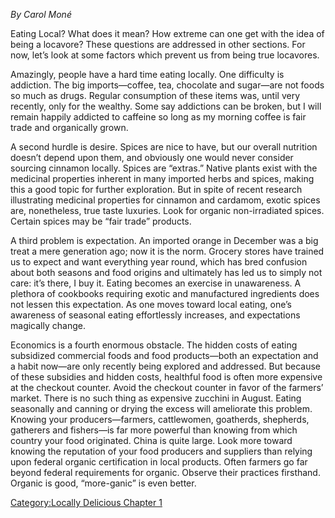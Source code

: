 {{Template:Locally Delicious sidebar}}
''By Carol Moné''

Eating Local? What does it mean? How extreme can one get with the idea of being a locavore? These questions are addressed in other sections. For now, let’s look at some factors which prevent us from being true locavores.

Amazingly, people have a hard time eating locally. One difficulty is addiction. The big imports—coffee, tea, chocolate and sugar—are not foods so much as drugs. Regular consumption of these items was, until very recently, only for the wealthy. Some say addictions can be broken, but I will remain happily addicted to caffeine so long as my morning coffee is fair trade and organically grown.

A second hurdle is desire. Spices are nice to have, but our overall nutrition doesn’t depend upon them, and obviously one would never consider sourcing cinnamon locally. Spices are “extras.” Native plants exist with the medicinal properties inherent in many imported herbs and spices, making this a good topic for further exploration. But in spite of recent research illustrating medicinal properties for cinnamon and cardamom, exotic spices are, nonetheless, true taste luxuries. Look for organic non-irradiated spices. Certain spices may be “fair trade” products.

A third problem is expectation. An imported orange in December was a big treat a mere generation ago; now it is the norm. Grocery stores have trained us to expect and want everything year round, which has bred confusion about both seasons and food origins and ultimately has led us to simply not care: it’s there, I buy it. Eating becomes an exercise in unawareness. A plethora of cookbooks requiring exotic and manufactured ingredients does not lessen this expectation. As one moves toward local eating, one’s awareness of seasonal eating effortlessly increases, and expectations magically change.

Economics is a fourth enormous obstacle. The hidden costs of eating subsidized commercial foods and food products—both an expectation and a habit now—are only recently being explored and addressed. But because of these subsidies and hidden costs, healthful food is often more expensive at the checkout counter. Avoid the checkout counter in favor of the farmers’ market. There is no such thing as expensive zucchini in August. Eating seasonally and canning or drying the excess will ameliorate this problem. Knowing your producers—farmers, cattlewomen, goatherds, shepherds, gatherers and fishers—is far more powerful than knowing from which country your food originated. China is quite large. Look more toward knowing the reputation of your food producers and suppliers than relying upon federal organic certification in local products. Often farmers go far beyond federal requirements for organic. Observe their practices firsthand. Organic is good, “more-ganic” is even better.
[[Category:Locally Delicious Chapter 1]]